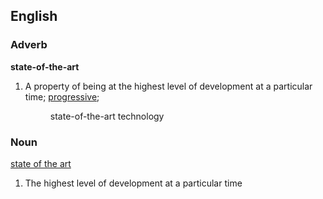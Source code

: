 ==English==
===Adverb===
'''state-of-the-art'''
#A property of being at the highest level of development at a particular time; [[progressive]];
#:state-of-the-art technology

===Noun===
[[state of the art]]
#The highest level of development at a particular time